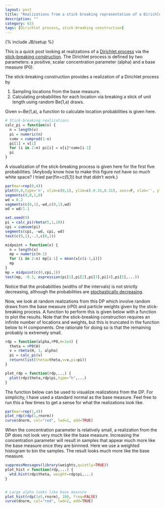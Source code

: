 ```yaml
---
layout: post
title: "Realizations from a stick breaking representation of a Dirichlet process"
description: ""
category: 615
tags: [Dirichlet process, stick-breaking construction]
---
```

{% include JB/setup %}

This is a quick post looking at realizations of a [Dirichlet process](http://en.wikipedia.org/wiki/Dirichlet_process) via the [stick-breaking construction](http://en.wikipedia.org/wiki/Dirichlet_process#The_stick-breaking_process). The Dirichlet process is defined by two parameters: a positive, scalar concentration parameter (alpha) and a base measure (P0). 

The stick-breaking construction provides a realization of a Dirichlet process by 

1. Sampling locations from the base measure.
1. Calculating probabilities for each location via breaking a stick of unit length using random Be(1,a) draws. 

Given v~Be(1,a), a function to calculate location probabilities is given here. 

```r
# Stick-breaking realizations
calc_pi = function(v) {
  n = length(v)
  pi = numeric(n)
  cumv = cumprod(1-v)
  pi[1] = v[1]
  for (i in 2:n) pi[i] = v[i]*cumv[i-1]
  pi
}
```

A visualization of the stick-breaking process is given here for the first five probabilities. (Anybody know how to make this figure not have so much white space? I tried par(fin=c(5,1)) but that didn't work.)

```r
par(mar=rep(0,4))
plot(0,0,type='n', xlim=c(0,1), ylim=c(-0.31,0.31), axes=F, xlab='', ylab='')
segments(0,0,1,0)
wd = 0.2
segments(c(0,1),-wd,c(0,1),wd)
wd = wd/1.1

set.seed(9)
pi = calc_pi(rbeta(5,1,10))
cpi = cumsum(pi)
segments(cpi, -wd, cpi, wd)
text(c(0,1),-.3,c(0,1))

midpoint = function(x) {
  n = length(x)
  mp = numeric(n-1)
  for (i in 2:n) mp[i-1] = mean(x[c(i-1,i)])
  mp
}
mp = midpoint(c(0,cpi,1))
text(mp, -0.3, expression(pi[1],pi[2],pi[3],pi[4],pi[5],...))
```

Notice that the probabilities (widths of the intervals) is not strictly decreasing, although the probabilities are [stochastically decreasing](http://en.wikipedia.org/wiki/Stochastic_ordering).

Now, we look at random realizations from this DP which involve random draws from the base measure (rP0) and particle weights given by the stick-breaking process. A function to perform this is given below with a function to plot the results. Note that the stick-breaking construction requires an infinite number of locations and weights, but this is truncated in the function below to H components. One rationale for doing so is that the remaining probably is extremely small. 

```r
rdp = function(alpha,rP0,H=1e4) {
  theta = rP0(H)
  v = rbeta(H, 1, alpha)
  pi = calc_pi(v)
  return(list(theta=theta,v=v,pi=pi))
}

plot_rdp = function(rdp,...) {
  plot(rdp$theta,rdp$pi,type="h",...)
}
```

The function below can be used to visualize realizations from the DP. For simplicity, I have used a standard normal as the base measure. Feel free to run this a few times to get a sense for what the realizations look like.

```r
par(mar=rep(1,4))
plot_rdp(rdp(1,rnorm))
curve(dnorm, col="red", lwd=2, add=TRUE)
```

When the concentration parameter is relatively small, a realization from the DP does not look very much like the base measure. Increasing the concentration parameter will result in samples that appear much more like the base measure once they are binnned. Here we use a weighted histogram to bin the samples. The result looks much more like the base measure. 

```r
suppressMessages(library(weights,quietly=TRUE))
plot_hist = function(rdp,...) {
  wtd.hist(rdp$theta, weight=rdp$pi,...)
}


# Large alpha looks like base measure
plot_hist(rdp(1e5,rnorm), 100, freq=FALSE)
curve(dnorm, col="red", lwd=2, add=TRUE)
```

